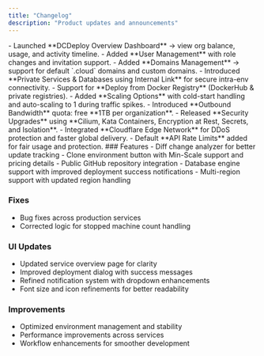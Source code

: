```yaml
---
title: "Changelog"
description: "Product updates and announcements"
---
```


<Update label="20-jun-25">
  - Launched **DCDeploy Overview Dashboard** → view org balance, usage, and activity timeline.  
  - Added **User Management** with role changes and invitation support.  
</Update>
<Update label="13-apr-25" >
  - Added **Domains Management** → support for default `.cloud` domains and custom domains.  
  - Introduced **Private Services & Databases using Internal Link** for secure intra-env connectivity.  
</Update>
<Update label="01-mar-25">
  - Support for **Deploy from Docker Registry** (DockerHub & private registries).  
  - Added **Scaling Options** with cold-start handling and auto-scaling to 1 during traffic spikes.  
  - Introduced **Outbound Bandwidth** quota: free **1TB per organization**.  
</Update>
<Update label="18-feb-25" >
  - Released **Security Upgrades** using **Cilium, Kata Containers, Encryption at Rest, Secrets, and Isolation**.  
  - Integrated **Cloudflare Edge Network** for DDoS protection and faster global delivery.  
  - Default **API Rate Limits** added for fair usage and protection.  
</Update>
<Update label="12-Jan-25" >
  ###  Features
  - Diff change analyzer for better update tracking  
  - Clone environment button with Min-Scale support and pricing details  
  - Public GitHub repository integration  
  - Database engine support with improved deployment success notifications  
  - Multi-region support with updated region handling  

  ###  Fixes
  - Bug fixes across production services  
  - Corrected logic for stopped machine count handling  

  ###  UI Updates
  - Updated service overview page for clarity  
  - Improved deployment dialog with success messages  
  - Refined notification system with dropdown enhancements  
  - Font size and icon refinements for better readability  

  ###  Improvements
  - Optimized environment management and stability  
  - Performance improvements across services  
  - Workflow enhancements for smoother development  
</Update>








